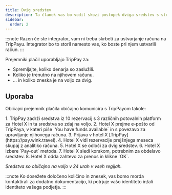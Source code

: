 ```yaml
---
title: Dvig sredstev
description: Ta članek vas bo vodil skozi postopek dviga sredstev s storitve TripPay.
sidebar:
  order: 2
---
```


:::note
Razen če ste integrator, vam ni treba skrbeti za ustvarjanje računa na TripPayu. Integrator bo to storil namesto vas, ko boste pri njem ustvarili račun.
:::

Prejemniki plačil uporabljajo TripPay za:

* Spremljajte, koliko denarja so zaslužili.
* Koliko je trenutno na njihovem računu.
* ... in koliko zneska je na voljo za dvig.

## Uporaba

Običajni prejemnik plačila običajno komunicira s TripPayom takole:

<Steps>
  1. TripPay zadrži sredstva iz 10 rezervacij s 3 različnih potovalnih platform za Hotel X in ta sredstva so zdaj na voljo.
  2. Hotel X prejme e-pošto od TripPaya, v kateri piše `You have funds available` in s povezavo za upravljanje njihovega računa.
  3. Prijava v hotel X [TripPay](https://pay.wink.travel).
  4. Hotel X vidi rezervacije prejšnjega meseca skupaj z analitiko računa.
  5. Hotel X se odloči za dvig sredstev.
  6. Hotel X izbere `Pay-out` metoda.
  7. Hotel X sledi korakom, potrebnim za obdelavo sredstev.
  8. Hotel X odda zahtevo za prenos in klikne `OK`.
</Steps>


*Sredstva so običajno na voljo v 24 urah v vseh regijah.*

:::note
Ko dosežete določeno količino in znesek, vas bomo morda kontaktirali za dodatno dokumentacijo, ki potrjuje vašo identiteto in/ali identiteto vašega podjetja.
:::

